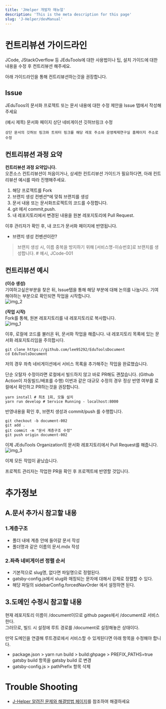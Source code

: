 ```yaml
---
title: 'JHelper 개발자 매뉴얼'
description: 'This is the meta description for this page'
slug: 'J-Helper/devManual'
--- 
```


# 컨트리뷰션 가이드라인

JCode, JStackOverflow 등 JEduTools에 대한 사용법이나 팁, 설치 가이드에 대한 내용을 수정 후 컨트리뷰션 해주세요.

아래 가이드라인을 통해 컨트리뷰션하는것을 권장합니다. 

## Issue

JEduToos의 문서화 프로젝트 또는 문서 내용에 대한 수정 제안을 Issue 탭에서 작성해주세요

(예시 제목) 문서화 페이지 상단 네비게이션 깃허브링크 수정
```
상단 문서의 깃허브 링크와 트위터 링크를 해당 레포 주소와 운영체제연구실 홈페이지 주소로 수정
```

## 컨트리뷰션 과정 요약

**컨트리뷰션 과정 요약입니다.**  
오픈소스 컨트리뷰션이 처음이거나, 상세한 컨트리뷰션 가이드가 필요하다면, 아래 컨트리뷰션 예시를 따라 진행해주세요.

1) 해당 프로젝트를 Fork
2) 브랜치 생성 컨벤션*에 맞춰 브랜치를 생성
3) 문서 내용 또는 문서화프로젝트의 코드를 수정합니다.
4) git 에서 commit,push.
5) 내 레포지토리에서 변경된 내용을 원본 레포지토리에 Pull Request.

이후 관리자가 확인 후, 내 코드가 문서화 페이지에 반영됩니다. 

* 브랜치 생성 컨벤션이란?
> 브랜치 생성 시, 이름 중복을 방지하기 위해 [서비스명-이슈번호]로 브랜치를 생성합니다. # 예시, JCode-001


## 컨트리뷰션 예시

**(이슈 생성)**   
기여하고싶은부분을 찾은 뒤, Issue탭을 통해 해당 부분에 대해 논의를 나눕니다. 기여해야하는 부분으로 확인되면 작업을 시작합니다.   
![img_2](./images/contributing_2.png)

**(작업 시작)**  
Fork를 통해, 원본 레포지토리를 내 레포지토리로 복사합니다.  
![img_1](./images/contributing_1.png)


이후, 로컬에 코드를 불러온 뒤, 문서화 작업을 해줍니다. 내 레포지토리 목록에 있는 문서화 레포지토리임을 주의합시다.
```
git clone https://github.com/lee95292/EduToolsDocument
cd EduToolsDocument
```

저의 경우 좌측 네비게이션에서 서비스 목록을 추가해주는 작업을 완료했습니다. 

단순 오탈자 수정이라면 로컬에서 빌드하지 않고 바로 PR해도 괜찮습니다. (Github Action이 자동빌드/배포를 수행)
이번과 같은 대규모 수정의 경우 정상 반영 여부를 로컬에서 확인하고 PR하는것을 권장합니다.

```
yarn install # 최초 1회, 모듈 설치
yarn run develop # Service Running - localhost:8000
```

반영내용을 확인 후, 브랜치 생성과 commit/push 를 수행합니다. 
```
git checkout -b document-002
git add .
git commit -m "문서 계층구조 수정"
git push origin document-002
```

이제 JEduTools Organization의 문서화 레포지토리에서 Pull Request를 해줍니다. 
![img_3](./images/contributing_3.png)

이제 모든 작업이 끝났습니다.

프로젝트 관리자는 작업한 PR을 확인 후 프로젝트에 반영할 것입니다.

# 추가정보

## A.문서 추가시 참고할 내용

### 1.계층구조
* 폴더 내에 계층 안에 들어갈 문서 작성
* 폴더명과 같은 이름의 문서.mdx 작성

### 2.좌측 네비게이션 정렬 순서
* 기본적으로 slug명, 없다면 파일명으로 정렬된다.
* gatsby-config.js에서 slug와 매칭되는 문자에 대해서 강제로 정렬할 수 있다.
 * 해당 파일의 sidebarConfig.forcedNavOrder 에서 설정하면 된다. 


## 3.도메인 수정시 참고할 내용
현재 레포지토리 이름이 /document이므로 github pages에서 /document로 서비스한다.   
그러므로, 빌드 시 설정에 루트 경로를 /document로 설정해놓은 상태이다.  

만약 도메인을 연결해 루트경로에서 서비스할 수 있게된다면 아래 항목을 수정해야 합니다.
* package.json > yarn run build > build:ghpage > PREFIX_PATHS=true gatsby build 항목을 gatsby build 로 변경
* gatsby-config.js > pathPrefix 항목 삭제

# Trouble Shooting
* [J-Helper 알려진 문제와 해결방법 페이지](https://jbnu-jedutools.github.io/document/JHelper/devManual/Troubleshooting)를 참조하여 해결하세요

